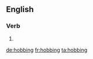 ==English==

===Verb===
{{head|en|present participle}}

# {{present participle of|hob|lang=en|nocat=1}}

[[de:hobbing]]
[[fr:hobbing]]
[[ta:hobbing]]